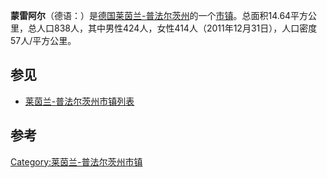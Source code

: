 {{Infobox settlement
| name                    =蒙雷阿尔
| native_name             = Monreal
| settlement_type         = 市镇
| image_skyline           = 
| imagesize               = 
| image_alt               = 
| image_caption           = 
| image_flag              = 
| flag_size               = 
| flag_alt                = 
| image_shield            = 
| shield_size             = 
| shield_alt              = 
| nickname                = 
| motto                   = 
| pushpin_map             = Germany
| pushpin_label_position  = 
| pushpin_map_alt         = 
| pushpin_map_caption     = 在德国的位置
| latd  = 50.29901 |latm  =  |lats  = |latNS  = N 
| longd =7.157962   |longm = |longs = |longEW = E 
| coordinates_type        = region:ES_type:city
| coordinates_display     = inline,title
| coordinates_footnotes   = 
| subdivision_type        = 国家
| subdivision_name        = 德国
| subdivision_type1       = [[德国行政区划|州]]
| subdivision_name1       = [[莱茵兰-普法尔茨州|莱茵兰-普法尔茨州]]
| subdivision_type2       = [[县_(德国)|县]]
| subdivision_name2       = 
| established_title       = 
| established_date        = 
| leader_party            = 
| leader_title            = 市长
| leader_name             = 
| area_footnotes          = 
| area_total_km2          = 14.64
| elevation_footnotes     = 
| elevation_m             = 
| population_footnotes    = 
| population_total        = 838
| population_as_of        = 2011
| population_density_km2  = auto
| population_demonym      = 
| population_note         = 
| timezone1               = [[欧洲中部时间|CET]]
| utc_offset1             = +1
| timezone1_DST           = [[欧洲中部夏令时间|CEST]]
| utc_offset1_DST         = +2
| postal_code_type        = 邮编
| postal_code             = 56729
| area_code_type          = 
| area_code               = 
| website                 = 
| footnotes               = 
}}
'''蒙雷阿尔'''（德语：{{lang|de|Monreal}}）是[[德国|德国]][[莱茵兰-普法尔茨州|莱茵兰-普法尔茨州]]的一个[[市镇_(德国)|市镇]]。总面积14.64平方公里，总人口838人，其中男性424人，女性414人（2011年12月31日），人口密度57人/平方公里。

== 参见 ==
*[[莱茵兰-普法尔茨州市镇列表|莱茵兰-普法尔茨州市镇列表]]

== 参考 ==
{{reflist}}

[[Category:莱茵兰-普法尔茨州市镇|Category:莱茵兰-普法尔茨州市镇]]